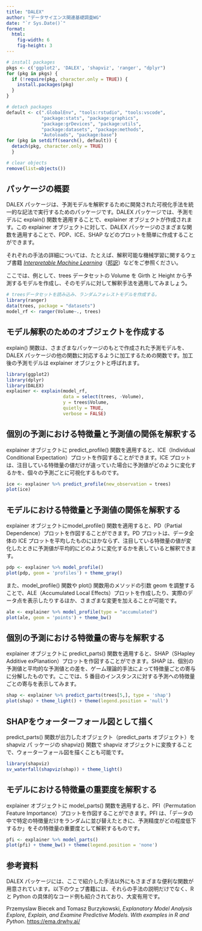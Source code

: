 ```yaml
---
title: "DALEX"
author: "データサイエンス関連基礎調査WG"
date: "`r Sys.Date()`"
format:
  html:
    fig-width: 6
    fig-height: 3
---
```


```r

# install packages
pkgs <- c('ggplot2', 'DALEX', 'shapviz', 'ranger', "dplyr")
for (pkg in pkgs) {
  if (!require(pkg, character.only = TRUE)) {
    install.packages(pkg)
  }
}

# detach packages
default <- c(".GlobalEnv", "tools:rstudio", "tools:vscode",
             "package:stats", "package:graphics",
             "package:grDevices", "package:utils",
             "package:datasets", "package:methods",
             "Autoloads", "package:base")
for (pkg in setdiff(search(), default)) {
  detach(pkg, character.only = TRUE)
  }

# clear objects
remove(list=objects())

```

## パッケージの概要

DALEX パッケージは、予測モデルを解釈するために開発された可視化手法を統一的な記法で実行するためのパッケージです。DALEX パッケージでは、予測モデルに explain() 関数を適用することで、explainer オブジェクトが作成されます。この explainer オブジェクトに対して、DALEX パッケージのさまざまな関数を適用することで、PDP、ICE、SHAP などのプロットを簡単に作成することができます。

それぞれの手法の詳細については、たとえば、解釈可能な機械学習に関するウェブ書籍 [*Interpretable Machine Learning*](https://christophm.github.io/interpretable-ml-book/)（[邦訳](https://hacarus.github.io/interpretable-ml-book-ja/index.html)）などをご参照ください。

ここでは、例として、trees データセットの Volume を Girth と Height から予測するモデルを作成し、そのモデルに対して解釈手法を適用してみましょう。

```r
# treesデータセットを読み込み、ランダムフォレストモデルを作成する。
library(ranger)
data(trees, package = "datasets")
model_rf <- ranger(Volume~., trees)
```

## モデル解釈のためのオブジェクトを作成する

explain() 関数は、さまざまなパッケージのもとで作成された予測モデルを、DALEX パッケージの他の関数に対応するように加工するための関数です。加工後の予測モデルは explainer オブジェクトと呼ばれます。

```r
library(ggplot2)
library(dplyr)
library(DALEX)
explainer <- explain(model_rf,
                     data = select(trees, -Volume),
                     y = trees$Volume,
                     quietly = TRUE,
                     verbose = FALSE)
```

## 個別の予測における特徴量と予測値の関係を解釈する

explainer オブジェクトに predict_profile() 関数を適用すると、ICE（Individual Conditional Expectation）プロットを作図することができます。ICE プロットは、注目している特徴量の値だけが違っていた場合に予測値がどのように変化するかを、個々の予測ごとに可視化するものです。

```r
ice <- explainer %>% predict_profile(new_observation = trees)
plot(ice)
```

## モデルにおける特徴量と予測値の関係を解釈する

explainer オブジェクトにmodel_profile() 関数を適用すると、PD（Partial Dependence）プロットを作図することができます。PD プロットは、データ全体の ICE プロットを平均したものにほかならず、注目している特徴量の値が変化したときに予測値が平均的にどのように変化するかを表していると解釈できます。

```r
pdp <- explainer %>% model_profile()
plot(pdp, geom = 'profiles') + theme_gray()
```

また、model_profile() 関数や plot() 関数用のメソッドの引数 geom を調整することで、ALE（Accumulated Local Effects）プロットを作成したり、実際のデータ点を表示したりするほか、さまざまな変更を加えることが可能です。

```r
ale <- explainer %>% model_profile(type = "accumulated")
plot(ale, geom = 'points') + theme_bw()
```

## 個別の予測における特徴量の寄与を解釈する

explainer オブジェクトに predict_parts() 関数を適用すると、SHAP（SHapley Additive exPlanation）プロットを作図することができます。SHAP は、個別の予測値と平均的な予測値との差を、ゲーム理論的手法によって特徴量ごとの寄与に分解したものです。ここでは、5 番目のインスタンスに対する予測への特徴量ごとの寄与を表示してみます。

```r

shap <- explainer %>% predict_parts(trees[5,], type = 'shap')
plot(shap) + theme_light() + theme(legend.position = 'null')
```

## SHAPをウォーターフォール図として描く

predict_parts() 関数が出力したオブジェクト（predict_parts オブジェクト）を shapviz パ ッケージの shapviz() 関数で shapviz オブジェクトに変換することで、ウォーターフォール図を描くことも可能です。

```r
library(shapviz)
sv_waterfall(shapviz(shap)) + theme_light()
```

## モデルにおける特徴量の重要度を解釈する

explainer オブジェクトに model_parts() 関数を適用すると、PFI（Permutation Feature Importance）プロットを作図することができます。PFI は、「データの中で特定の特徴量だけをランダムに並び替えたときに、予測精度がどの程度低下するか」をその特徴量の重要度として解釈するものです。

```r
pfi <- explainer %>% model_parts()
plot(pfi) + theme_bw() + theme(legend.position = 'none')
```

## 参考資料

DALEX パッケージには、ここで紹介した手法以外にもさまざまな便利な関数が用意されています。以下のウェブ書籍には、それらの手法の説明だけでなく、R と Python の具体的なコード例も紹介されており、大変有用です。

Przemyslaw Biecek and Tomasz Burzykowski, *Explanatory Model Analysis Explore, Explain, and Examine Predictive Models. With examples in R and Python*. <https://ema.drwhy.ai/>
